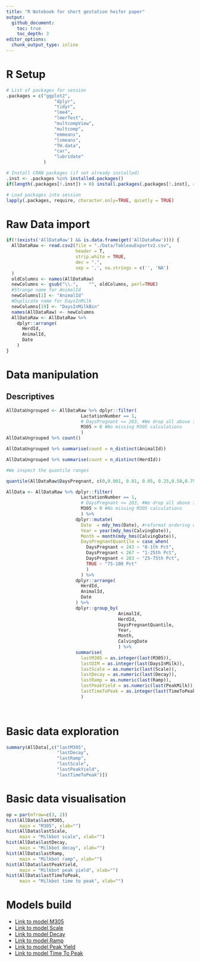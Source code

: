 ```yaml
---
title: "R Notebook for short gestation heifer paper"
output: 
  github_document:
    toc: true
    toc_depth: 3
editor_options: 
  chunk_output_type: inline
---
```


# R Setup

```r
# List of packages for session
.packages = c("ggplot2",
                  "dplyr",
                  "tidyr",                
                  "lme4",
                  "lmerTest",
                  "multcompView",
                  "multcomp",
                  "emmeans",
                  "lsmeans",
                  "TH.data",
                  "car",
                  "lubridate"
              )

# Install CRAN packages (if not already installed)
.inst <- .packages %in% installed.packages()
if(length(.packages[!.inst]) > 0) install.packages(.packages[!.inst], repos = "http://cran.us.r-project.org", dependencies = TRUE)

# Load packages into session
lapply(.packages, require, character.only=TRUE, quietly = TRUE)
```

# Raw Data import

```r
if(!(exists('AllDataRaw') && is.data.frame(get('AllDataRaw')))) {
  AllDataRaw <- read.csv2(file = "./Data/TableauExportv2.csv", 
                          header = T,
                          strip.white = TRUE,
                          dec = ".",
                          sep = ',', na.strings = c('', 'NA')
  )
  oldColumns <- names(AllDataRaw)
  newColumns <- gsub("\\.",    "", oldColumns, perl=TRUE)
  #Strange name for AnimalId
  newColumns[1] <- "AnimalId"
  #Duplicate name for DaysInMilk
  newColumns[19] <- "DaysInMilkBin"
  names(AllDataRaw) <- newColumns
  AllDataRaw <- AllDataRaw %>% 
    dplyr::arrange(
      HerdId,
      AnimalId,
      Date
    )
}
```

# Data manipulation

## Descriptives 

```r
AllDataUngrouped <- AllDataRaw %>% dplyr::filter(
                            LactationNumber == 1,
                            # DaysPregnant <= 283, #We drop all above 75th percentile because no interest at this stage, missing inseminations?
                            M305 > 0 #No missing M305 calculations
                            )
AllDataUngrouped %>% count()

AllDataUngrouped %>% summarise(count = n_distinct(AnimalId))

AllDataUngrouped %>% summarise(count = n_distinct(HerdId))
```



```r
#We inspect the quantile ranges

quantile(AllDataRaw$DaysPregnant, c(0,0.001, 0.01, 0.05, 0.25,0.50,0.75,1))

AllData <- AllDataRaw %>% dplyr::filter(
                            LactationNumber == 1,
                            # DaysPregnant <= 283, #We drop all above 75th percentile because no interest at this stage, missing inseminations?
                            M305 > 0 #No missing M305 calculations
                            ) %>% 
                          dplyr::mutate(
                            Date  = mdy_hms(Date), #reformat ordering date
                            Year = year(mdy_hms(CalvingDate)),
                            Month = month(mdy_hms(CalvingDate)),
                            DaysPregnantQuantile = case_when(
                              DaysPregnant < 243 ~ "0-1th Pct",
                              DaysPregnant < 267 ~ "1-25th Pct",
                              DaysPregnant < 283 ~ "25-75th Pct",
                              TRUE ~ "75-100 Pct"
                              )
                            ) %>%
                          dplyr::arrange(
                            HerdId,
                            AnimalId,
                            Date
                          ) %>%
                          dplyr::group_by(
                                          AnimalId,
                                          HerdId,
                                          DaysPregnantQuantile,
                                          Year,
                                          Month,
                                          CalvingDate
                                          ) %>% 
                          summarise(
                            lastM305 = as.integer(last(M305)),
                            lastDIM = as.integer(last(DaysInMilk)),
                            lastScale = as.numeric(last(Scale)),
                            lastDecay = as.numeric(last(Decay)),
                            lastRamp = as.numeric(last(Ramp)),
                            lastPeakYield = as.numeric(last(PeakMilk)),
                            lastTimeToPeak = as.integer(last(TimeToPeak))
                            )

                                        
```

# Basic data exploration

```r
summary(AllData[,c("lastM305",
                   "lastDecay",
                   "lastRamp",
                   "lastScale",
                   "lastPeakYield",
                   "lastTimeToPeak")])
```

# Basic data visualisation

```r
op = par(mfrow=c(3, 2))
hist(AllData$lastM305,
     main = "M305", xlab="")
hist(AllData$lastScale,
     main = "Milkbot scale", xlab="")
hist(AllData$lastDecay,
     main = "Milkbot decay", xlab="")
hist(AllData$lastRamp,
     main = "Milkbot ramp", xlab="")
hist(AllData$lastPeakYield,
     main = "Milkbot peak yield", xlab="")
hist(AllData$lastTimeToPeak,
     main = "Milkbot time to peak", xlab="")

```

# Models build

* [Link to model M305](Models/M305.md)
* [Link to model Scale](Models/Scale.md)
* [Link to model Decay](Models/Decay.md)
* [Link to model Ramp](Models/Ramp.md)
* [Link to model Peak Yield](Models/PeakYield.md)
* [Link to model Time To Peak](Models/TimeToPeak.md)
